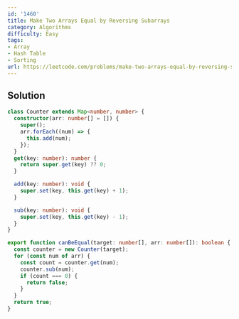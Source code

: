 ```yaml
---
id: '1460'
title: Make Two Arrays Equal by Reversing Subarrays
category: Algorithms
difficulty: Easy
tags:
- Array
- Hash Table
- Sorting
url: https://leetcode.com/problems/make-two-arrays-equal-by-reversing-subarrays
---
```


## Solution

```typescript filename="solution.ts" copy
class Counter extends Map<number, number> {
  constructor(arr: number[] = []) {
    super();
    arr.forEach((num) => {
      this.add(num);
    });
  }
  get(key: number): number {
    return super.get(key) ?? 0;
  }

  add(key: number): void {
    super.set(key, this.get(key) + 1);
  }

  sub(key: number): void {
    super.set(key, this.get(key) - 1);
  }
}

export function canBeEqual(target: number[], arr: number[]): boolean {
  const counter = new Counter(target);
  for (const num of arr) {
    const count = counter.get(num);
    counter.sub(num);
    if (count === 0) {
      return false;
    }
  }
  return true;
}
```

